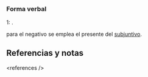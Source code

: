 == {{lengua|es}} ==
{{pron-graf}}

=== Forma verbal ===

;1: {{forma verbo|provenir|p=tú|t=imperativo|afirmativo=s|enclítico=|pencl=}}.
{{uso}} para el negativo se emplea el presente del [[subjuntivo]].

== Referencias y notas ==
&lt;references /&gt;